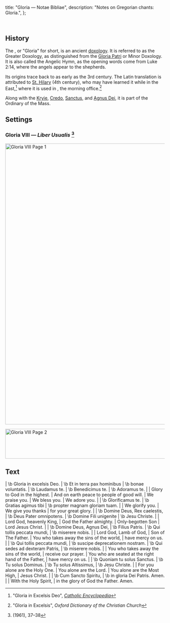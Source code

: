   title: "Gloria — Notae Bibliae",
  description: "Notes on Gregorian chants: Gloria.",
};

<Initial text="Gloria" /><br/>

## History

The <Definition lang="latin" anchor="gloria-in-excelsis-deo" text="Gloria in excelsis Deo" />, or "Gloria" for short, is an ancient [doxology](/glossary/liturgical-terms#doxology). It is referred to as the Greater Doxology, as distinguished from the [Gloria Patri](/liturgy/music/chants/gloria-patri) or Minor Doxology. It is also called the Angelic Hymn, as the opening words come from Luke 2:14, where the angels appear to the shepherds.

Its origins trace back to as early as the 3rd century. The Latin translation is attributed to [St. Hilary](/people/saints/latin-fathers/hilary-of-poitiers) (4th century), who may have learned it while in the East,[^1] where it is used in <Definition lang="greek" anchor="orthros" text="Orthros" />, the morning office.[^2]

Along with the [Kryie](/liturgy/music/chants/kyrie), [Credo](/liturgy/music/chants/credo), [Sanctus](/liturgy/music/chants/sanctus), and [Agnus Dei](/liturgy/music/chants/agnus-dei), it is part of the Ordinary of the Mass.

## Settings

### Gloria VIII — *Liber Usualis* [^3]

<Image
  src="/chants/gloria-viii-1.svg"
  alt="Gloria VIII Page 1"
  width="600"
  height="886"
/>

<Image
  src="/chants/gloria-viii-2.svg"
  alt="Gloria VIII Page 2"
  width="600"
  height="94"
/>

## Text

<Poetry>
|  \b Gloria in excelsis Deo.
|  \b Et in terra pax hominibus
|  \b bonae voluntatis.
|  \b Laudamus te.
|  \b Benedicimus te.
|  \b Adoramus te.
|
|  Glory to God in the highest.
|  And on earth peace to people of good will.
|  We praise you.
|  We bless you.
|  We adore you.
|
|  \b Glorificamus te.
|  \b Gratias agimus tibi
|  \b propter magnam gloriam tuam.
|
|  We glorify you.
|  We give you thanks
|  for your great glory.
|
|  \b Domine Deus, Rex caelestis,
|  \b Deus Pater omnipotens.
|  \b Domine Fili unigenite
|  \b Jesu Christe.
|
|  Lord God, heavenly King,
|  God the Father almighty.
|  Only-begotten Son
|  Lord Jesus Christ.
|
|  \b Domine Deus, Agnus Dei,
|  \b Filius Patris.
|  \b Qui tollis peccata mundi,
|  \b miserere nobis.
|
|  Lord God, Lamb of God,
|  Son of The Father.
|  You who takes away the sins of the world,
|  have mercy on us.
|
|  \b Qui tollis peccata mundi,
|  \b suscipe deprecationem nostram.
|  \b Qui sedes ad dexteram Patris,
|  \b miserere nobis.
|
|  You who takes away the sins of the world,
|  receive our prayer.
|  You who are seated at the right hand of the Father,
|  have mercy on us.
|
|  \b Quoniam tu solus Sanctus.
|  \b Tu solus Dominus.
|  \b Tu solus Altissimus,
|  \b Jesu Christe.
|
|  For you alone are the Holy One.
|  You alone are the Lord.
|  You alone are the Most High,
|  Jesus Christ.
|
|  \b Cum Sancto Spiritu,
|  \b in gloria Dei Patris. Amen.
|
|  With the Holy Spirit,
|  in the glory of God the Father. Amen.
</Poetry>

[^1]: "Gloria in Excelsis Deo", [*Catholic Encyclopedia*](https://www.newadvent.org/cathen/06583a.htm)
[^2]: "Gloria in Excelsis", *Oxford Dictionary of the Christian Church*
[^3]: *<Definition lang="latin" anchor="liber-usualis" text="Liber Usualis" />* (1961), 37–38
